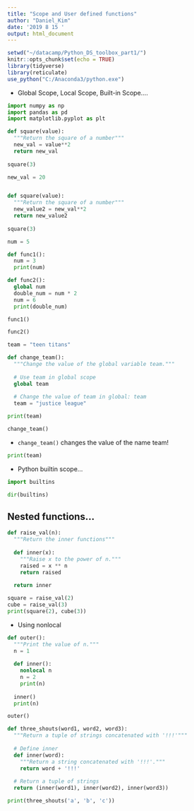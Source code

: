 ```yaml
---
title: "Scope and User defined functions"
author: "Daniel_Kim"
date: '2019 8 15 '
output: html_document
---
```


```r
setwd("~/datacamp/Python_DS_toolbox_part1/")
knitr::opts_chunk$set(echo = TRUE)
library(tidyverse)
library(reticulate)
use_python("C:/Anaconda3/python.exe")
```

 - Global Scope, Local Scope, Built-in Scope....
 
```python
import numpy as np
import pandas as pd
import matplotlib.pyplot as plt

def square(value):
  """Return the square of a number"""
  new_val = value**2
  return new_val
  
square(3)
```

```python
new_val = 20


def square(value):
  """Return the square of a number"""
  new_value2 = new_val**2
  return new_value2
  
square(3)
```

```python
num = 5
```


```python
def func1():
  num = 3
  print(num)
```

```python
def func2():
  global num
  double_num = num * 2
  num = 6
  print(double_num)
```

```python
func1()
```

```python
func2()
```

```python
team = "teen titans"

def change_team():
  """Change the value of the global variable team."""
  
  # Use team in global scope
  global team
  
  # Change the value of team in global: team
  team = "justice league"
```

```python
print(team)
```

```python
change_team()
```

 - `change_team()` changes the value of the name team!
```python
print(team)
```

- Python builtin scope...
```python
import builtins

dir(builtins)
```

## Nested functions...

```python
def raise_val(n):
  """Return the inner functions"""
  
  def inner(x):
    """Raise x to the power of n."""
    raised = x ** n
    return raised
    
  return inner
```


```python
square = raise_val(2)
cube = raise_val(3)
print(square(2), cube(3))
```

 - Using nonlocal

```python
def outer():
  """Print the value of n."""
  n = 1
  
  def inner():
    nonlocal n
    n = 2
    print(n)
    
  inner()
  print(n)
```


```python
outer()
```


```python
def three_shouts(word1, word2, word3):
  """Return a tuple of strings concatenated with '!!!'"""
  
  # Define inner
  def inner(word):
    """Return a string concatenated with '!!!'."""
    return word + '!!!'
    
  # Return a tuple of strings
  return (inner(word1), inner(word2), inner(word3))
```


```python
print(three_shouts('a', 'b', 'c'))
```
